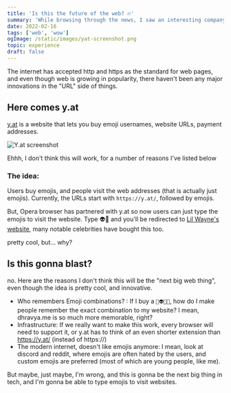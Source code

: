 ```yaml
---
title: 'Is this the future of the web? 🔥'
summary: 'While browsing through the news, I saw an interesting company trying to make "universal emoji username, website URL, payment address, and more".'
date: 2022-02-16
tags: ['web', 'wow']
ogImage: /static/images/yat-screenshot.png
topic: experience
draft: false
---
```


The internet has accepted http and https as the standard for web pages, and even though web is growing in popularity, there haven't been any major innovations in the "URL" side of things.

## Here comes y.at

[y.at](https://y.at) is a website that lets you buy emoji usernames, website URLs, payment addresses.

![Y.at screenshot](/static/images/yat-screenshot.png)

Ehhh, I don't think this will work, for a number of reasons I've listed below

### The idea:

Users buy emojis, and people visit the web addresses (that is actually just emojis). Currently, the URLs start with `https://y.at/`, followed by emojis.

But, Opera browser has partnered with y.at so now users can just type the emojis to visit the website. Type 👽🎵 and you'll be redirected to [Lil Wayne's website](https://www.youngmoney.com/), many notable celebrities have bought this too.

pretty cool, but... why?

## Is this gonna blast?

no. Here are the reasons I don't think this will be the "next big web thing", even though the idea is pretty cool, and innovative.

- Who remembers Emoji combinations? : If I buy a `💩👽💀💀`, how do I make people remember the exact combination to my website? I mean, dhravya.me is so much more memorable, right?
- Infrastructure: If we really want to make this work, every browser will need to support it, or y.at has to think of an even shorter extension than https://y.at/ (instead of https://)
- The modern internet, doesn't like emojis anymore: I mean, look at discord and reddit, where emojis are often hated by the users, and custom emojis are preferred (most of which are young people, like me).

But maybe, just maybe, I'm wrong, and this is gonna be the next big thing in tech, and I'm gonna be able to type emojis to visit websites.
